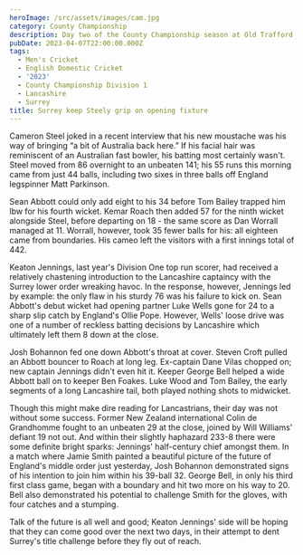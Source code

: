 ```yaml
---
heroImage: /src/assets/images/cam.jpg
category: County Championship
description: Day two of the County Championship season at Old Trafford
pubDate: 2023-04-07T22:00:00.000Z
tags:
  - Men's Cricket
  - English Domestic Cricket
  - '2023'
  - County Championship Division 1
  - Lancashire
  - Surrey
title: Surrey keep Steely grip on opening fixture
---
```


Cameron Steel joked in a recent interview that his new moustache was his way of bringing “a bit of Australia back here.” If his facial hair was reminiscent of an Australian fast bowler, his batting most certainly wasn't. Steel moved from 86 overnight to an unbeaten 141; his 55 runs this morning came from just 44 balls, including two sixes in three balls off England legspinner Matt Parkinson.

Sean Abbott could only add eight to his 34 before Tom Bailey trapped him lbw for his fourth wicket. Kemar Roach then added 57 for the ninth wicket alongside Steel, before departing on 18 - the same score as Dan Worrall managed at 11. Worrall, however, took 35 fewer balls for his: all eighteen came from boundaries. His cameo left the visitors with a first innings total of 442.

Keaton Jennings, last year's Division One top run scorer, had received a relatively chastening introduction to the Lancashire captaincy with the Surrey lower order wreaking havoc. In the response, however, Jennings led by example: the only flaw in his sturdy 76 was his failure to kick on. Sean Abbott's debut wicket had opening partner Luke Wells gone for 24 to a sharp slip catch by England's Ollie Pope. However, Wells' loose drive was one of a number of reckless batting decisions by Lancashire which ultimately left them 8 down at the close.

Josh Bohannon fed one down Abbott's throat at cover. Steven Croft pulled an Abbott bouncer to Roach at long leg. Ex-captain Dane Vilas chopped on; new captain Jennings didn't even hit it. Keeper George Bell helped a wide Abbott ball on to keeper Ben Foakes. Luke Wood and Tom Bailey, the early segments of a long Lancashire tail, both played nothing shots to midwicket.

Though this might make dire reading for Lancastrians, their day was not without some success. Former New Zealand international Colin de Grandhomme fought to an unbeaten 29 at the close, joined by Will Williams' defiant 19 not out. And within their slightly haphazard 233-8 there were some definite bright sparks: Jennings' half-century chief amongst them. In a match where Jamie Smith painted a beautiful picture of the future of England's middle order just yesterday, Josh Bohannon demonstrated signs of his intention to join him within his 39-ball 32. George Bell, in only his third first class game, began with a boundary and hit two more on his way to 20. Bell also demonstrated his potential to challenge Smith for the gloves, with four catches and a stumping.

Talk of the future is all well and good; Keaton Jennings' side will be hoping that they can come good over the next two days, in their attempt to dent Surrey's title challenge before they fly out of reach.
